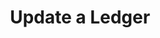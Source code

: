 ---
title: "Update a Ledger"
openapi: put /v0/ledgers/{ledger_id}
description: "Update the attributes of a ledger."
---